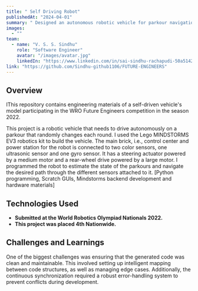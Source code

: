 ```yaml
---
title: " Self Driving Robot"
publishedAt: "2024-04-01"
summary: " Designed an autonomous robotic vehicle for parkour navigation using Python and Scratch GUIs. Achieved 4th place at the World Robotics Olympiad Nationals 2022."
images:
  - ""
team:
  - name: "V. S. S. Sindhu"
    role: "Software Engineer"
    avatar: "/images/avatar.jpg"
    linkedIn: "https://www.linkedin.com/in/sai-sindhu-rachapudi-50a51426a/"
link: "https://github.com/Sindhu-github1106/FUTURE-ENGINEERS"
---
```


## Overview

IThis repository contains engineering materials of a self-driven vehicle's model participating in the WRO Future Engineers competition in the season 2022.

This project is a robotic vehicle that needs to drive autonomously on a parkour that randomly changes each round. I used the Lego MINDSTORMS EV3 robotics kit to build the vehicle. The main brick, i.e., control center and power station for the robot is connected to two color sensors, one ultrasonic sensor and one gyro sensor. It has a steering actuator powered by a medium motor and a rear-wheel drive powered by a large motor. I programmed the robot to estimate the state of the parkours and navigate the desired path through the different sensors attached to it. [Python programming, Scratch GUIs, Mindstorms backend development and hardware materials]

## Technologies Used

- **Submitted at the World Robotics Olympiad Nationals 2022.**
- **This project was placed 4th Nationwide.**

## Challenges and Learnings

One of the biggest challenges was ensuring that the generated code was clean and maintainable. This involved setting up intelligent mapping between code structures, as well as managing edge cases. Additionally, the continuous synchronization required a robust error-handling system to prevent conflicts during development.
